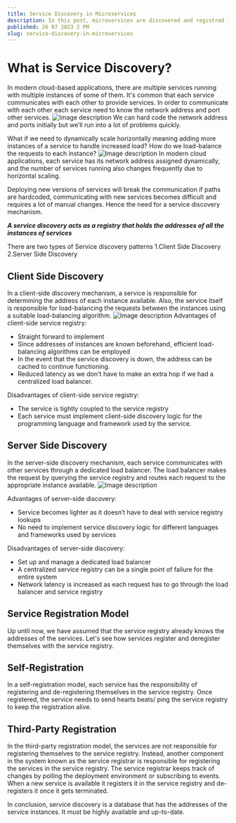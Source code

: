 ```yaml
---
title: Service Discovery in Microservices
description: In this post, microservices are discovered and registred in a microservice environment using service discovery
published: 26 07 2023 2 PM
slug: service-discovery-in-microservices
---
```


# What is Service Discovery?

In modern cloud-based applications, there are multiple services running with multiple instances of some of them. It's common that each service communicates with each other to provide services. In order to communicate with each other each service need to know the network address and port other services.
![Image description](https://dev-to-uploads.s3.amazonaws.com/uploads/articles/cxc46woyyw0wq1lhqltv.png)
We can hard code the network address and ports initially but we’ll run into a lot of problems quickly.

What if we need to dynamically scale horizontally meaning adding more instances of a service to handle increased load? How do we load-balance the requests to each instance?
![Image description](https://dev-to-uploads.s3.amazonaws.com/uploads/articles/z9lamvk91qr0ogkz4r5y.png)
In modern cloud applications, each service has its network address assigned dynamically, and the number of services running also changes frequently due to horizontal scaling.

Deploying new versions of services will break the communication if paths are hardcoded, communicating with new services becomes difficult and requires a lot of manual changes. Hence the need for a service discovery mechanism.

_**A service discovery acts as a registry that holds the addresses of all the instances of services**_

There are two types of Service discovery patterns
1.Client Side Discovery
2.Server Side Discovery

## Client Side Discovery
In a client-side discovery mechanism, a service is responsible for determining the address of each instance available. Also, the service itself is responsible for load-balancing the requests between the instances using a suitable load-balancing algorithm.
![Image description](https://dev-to-uploads.s3.amazonaws.com/uploads/articles/8k7w8fg1tg635esw0tgr.png)
Advantages of client-side service registry:

- Straight forward to implement
- Since addresses of instances are known beforehand, efficient load-balancing algorithms can be employed
- In the event that the service discovery is down, the address can be cached to continue functioning.
- Reduced latency as we don't have to make an extra hop if we had a centralized load balancer.

Disadvantages of client-side service registry:

- The service is tightly coupled to the service registry
- Each service must implement client-side discovery logic for the programming language and framework used by the service.

## Server Side Discovery
In the server-side discovery mechanism, each service communicates with other services through a dedicated load balancer. The load balancer makes the request by querying the service registry and routes each request to the appropriate instance available.
![Image description](https://dev-to-uploads.s3.amazonaws.com/uploads/articles/6s2fstpcido9u5pr9u4l.png)

Advantages of server-side discovery:

- Service becomes lighter as it doesn’t have to deal with service registry lookups
- No need to implement service discovery logic for different languages and frameworks used by services

Disadvantages of server-side discovery:

- Set up and manage a dedicated load balancer
- A centralized service registry can be a single point of failure for the entire system
- Network latency is increased as each request has to go through the load balancer and service registry

## Service Registration Model
Up until now, we have assumed that the service registry already knows the addresses of the services. Let's see how services register and deregister themselves with the service registry.

## Self-Registration
In a self-registration model, each service has the responsibility of registering and de-registering themselves in the service registry. Once registered, the service needs to send hearts beats/ ping the service registry to keep the registration alive.

## Third-Party Registration
In the third-party registration model, the services are not responsible for registering themselves to the service registry. Instead, another component in the system known as the service registrar is responsible for registering the services in the service registry. The service registrar keeps track of changes by polling the deployment environment or subscribing to events. When a new service is available it registers it in the service registry and de-registers it once it gets terminated.

In conclusion, service discovery is a database that has the addresses of the service instances. It must be highly available and up-to-date.